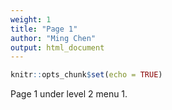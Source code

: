 ```yaml
---
weight: 1
title: "Page 1"
author: "Ming Chen"
output: html_document
---
```


```r
knitr::opts_chunk$set(echo = TRUE)
```

Page 1 under level 2 menu 1.